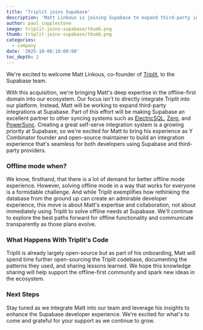 ```yaml
---
title: 'Triplit joins Supabase'
description: 'Matt Linkous is joining Supabase to expand third-party integrations and offline-first capabilities.'
author: paul_copplestone
image: triplit-joins-supabase/thumb.png
thumb: triplit-joins-supabase/thumb.png
categories:
  - company
date: '2025-10-08:10:00:00'
toc_depth: 2
---
```


We're excited to welcome Matt Linkous, co-founder of [Triplit](https://www.triplit.dev/), to the Supabase team.

With this acquisition, we're bringing Matt's deep expertise in the offline-first domain into our ecosystem. Our focus isn't to directly integrate Triplit into our platform. Instead, Matt will be working to expand third-party integrations at Supabase. Part of this effort will be making Supabase an excellent partner to other syncing systems such as [ElectricSQL](https://electric-sql.com/), [Zero](https://zero.rocicorp.dev/), and [PowerSync](https://www.powersync.com/).
Creating a great self-serve integration system is a growing priority at Supabase, so we're excited for Matt to bring his experience as Y Combinator founder and open-source maintainer to build an integration experience that's seamless for both developers using Supabase and third-party providers.

### Offline mode when?

We know, firsthand, that there is a lot of demand for better offline mode experience. However, solving offline mode in a way that works for everyone is a formidable challenge. And while Triplit exemplifies how rethinking the database from the ground up can create an admirable developer experience, this move is about Matt's expertise and collaboration, not about immediately using Triplit to solve offline needs at Supabase. We'll continue to explore the best paths forward for offline functionality and communicate transparently as those plans evolve.

### What Happens With Triplit's Code

Triplit is already largely open-source but as part of his onboarding, Matt will spend time further open-sourcing the Triplit codebase, documenting the patterns they used, and sharing lessons learned. We hope this knowledge sharing will help support the offline-first community and spark new ideas in the ecosystem.

### Next Steps

Stay tuned as we integrate Matt into our team and leverage his insights to enhance the Supabase developer experience. We're excited for what's to come and grateful for your support as we continue to grow.
